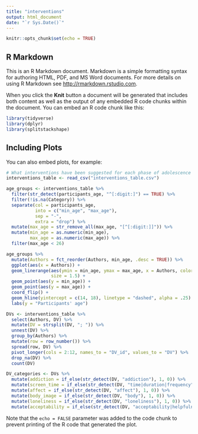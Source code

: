 ```yaml
---
title: "interventions"
output: html_document
date: "`r Sys.Date()`"
---
```


```r
knitr::opts_chunk$set(echo = TRUE)
```

## R Markdown

This is an R Markdown document. Markdown is a simple formatting syntax for authoring HTML, PDF, and MS Word documents. For more details on using R Markdown see <http://rmarkdown.rstudio.com>.

When you click the **Knit** button a document will be generated that includes both content as well as the output of any embedded R code chunks within the document. You can embed an R code chunk like this:

```r
library(tidyverse)
library(dplyr)
library(splitstackshape)

```

## Including Plots

You can also embed plots, for example:

```r
# What interventions have been suggested for each phase of adolescence (early, middle, late)?
interventions_table <- read_csv("interventions_table.csv")

age_groups <- interventions_table %>% 
  filter(str_detect(participants_age, "^[:digit:]") == TRUE) %>% 
  filter(!is.na(Category)) %>% 
  separate(col = participants_age,
           into = c("min_age", "max_age"),
           sep = "-",
           extra = "drop") %>% 
  mutate(max_age = str_remove_all(max_age, "[^[:digit:]]")) %>% 
  mutate(min_age = as.numeric(min_age),
         max_age = as.numeric(max_age)) %>% 
  filter(max_age < 26)

age_groups %>%
  mutate(Authors = fct_reorder(Authors, min_age, .desc = TRUE)) %>% 
  ggplot(aes(x = Authors)) +
  geom_linerange(aes(ymin = min_age, ymax = max_age, x = Authors, color = Category),
                 size = 1.5) +
  geom_point(aes(y = min_age)) +
  geom_point(aes(y = max_age)) +
  coord_flip() +
  geom_hline(yintercept = c(14, 18), linetype = "dashed", alpha = .25) +
  labs(y = "Participants' age")

```

```r
DVs <- interventions_table %>% 
  select(Authors, DV) %>% 
  mutate(DV = strsplit(DV, "; ")) %>%
  unnest(DV) %>%
  group_by(Authors) %>%
  mutate(row = row_number()) %>%
  spread(row, DV) %>% 
  pivot_longer(cols = 2:12, names_to = "DV_id", values_to = "DV") %>% 
  drop_na(DV) %>% 
  count(DV)

DV_categories <- DVs %>% 
  mutate(addiction = if_else(str_detect(DV, "addiction"), 1, 0)) %>% 
  mutate(screen_time = if_else(str_detect(DV, "time|duration|frequency"), 1, 0)) %>% 
  mutate(affect = if_else(str_detect(DV, "affect"), 1, 0)) %>% 
  mutate(body_image = if_else(str_detect(DV, "body"), 1, 0)) %>% 
  mutate(loneliness = if_else(str_detect(DV, "loneliness"), 1, 0)) %>% 
  mutate(acceptability = if_else(str_detect(DV, "acceptability|helpfulness"), 1, 0))
```

Note that the `echo = FALSE` parameter was added to the code chunk to prevent printing of the R code that generated the plot.
